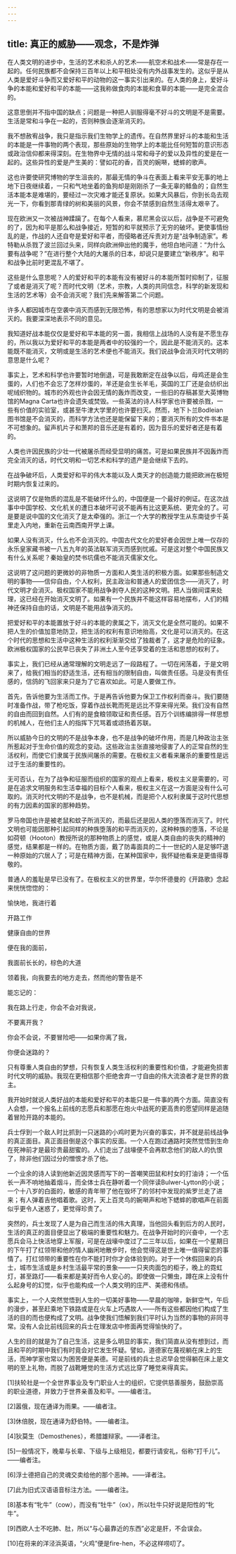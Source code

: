 ```yaml
---
---
---
```

title: 真正的威胁——观念，不是炸弹
---




在人类文明的进步中，生活的艺术和杀人的艺术——航空术和战术——常是存在一起的。任何民族都不会保持三百年以上和平相处没有内外战事发生的。这似乎是从人类是爱好斗争而又爱好和平的动物的这一事实引出来的。在人类的身上，爱好斗争的本能和爱好和平的本能——这我称做食肉的本能和食草的本能——是完全混合的。

这意思倒并不指中国的缺点；问题是一种把人驯服得毫不好斗的文明是不是需要。生活是常和斗争在一起的，否则种族会逐渐消灭的。

我不想赦宥战争，我只是指示我们生物学上的遗传。在自然界里好斗的本能和生活的本能是一件事物的两个表现，那些原始的生物学上的本能比任何短暂的意识形态或政治信仰都来得深刻。在生物界中无情的战斗常和母子的爱以及异性的爱是在一起的。这些异性的爱是产生美的：譬如花的香，百灵的婉啭，蟋蟀的歌声。

这也许要使研究博物的学生沮丧的，那最无情的争斗在表面上看来平安无事的地上地下日夜继续着，一只和气地坐着的鱼狗却是刚刚杀了一条无辜的鲦鱼的；自然生活本能本是难堪的，要经过一次灾难才能还复原状。如果大风暴后，你到长岛去观光一下，你看到那青绿的树和美丽的风景，你会不禁感到自然生活得太艰辛了。

现在欧洲又一次被战神蹂躏了。在每个人看来，慕尼黑会议以后，战争是不可避免的了，因为和平是那么和战争接近，短暂的和平就预示了无穷的破坏。更使事情纷乱的是，作战的人还自夸是爱好和平者，而侵略者还斥责对方是“战争制造家”。希特勒从杀戮了波兰回过头来，同样向欧洲伸出他的魔手，他坦白地问道：“为什么要有战争呢？”在进行整个大陆的大屠杀的日本，却说只是要建立“新秩序”。和平和战争比前时更混乱不堪了。

这些是什么意思呢？人的爱好和平的本能有没有被好斗的本能所暂时抑制了，征服了或者是消灭了呢？而时代文明（艺术，宗教，人类的共同信念，科学的新发现和生活的艺术等）会不会消灭呢？我们先来解答第二个问题。

许多人都因城市在空袭中消灭而感到无限恐怖，有的思想家以为时代文明是会被消灭的。我要深深地表示不同的意见。

我知道好战本能仅仅是爱好和平本能的另一面，我相信上战场的人没有是不愿生存的，所以我以为爱好和平的本能是两者中的较强的一个，因此是不能消灭的。这本能既不能消灭，文明或是生活的艺术便也不能消灭。我们说战争会消灭时代文明的意思是什么呢？

事实上，艺术和科学也许要暂时地倒退，可是我敢断定在战争以后，母鸡还是会生蛋的，人们也不会忘了怎样炒蛋的，羊还是会生长羊毛，英国的工厂还是会纺织出呢绒织物的。城市的外观也许会因无情的轰炸而改变，一些旧的存稿甚至大英博物馆的Magna Carta也许会遗失或焚毁。一些英法的诗人科学家也许要被杀戮，一些有价值的实验室，或甚至牛津大学里的也许要扫灭。然而，地下卜兰Bodleian图书馆是不会消灭的，而科学方法也还是能保留下来的；要消灭所有的文件书本是不可想象的。留声机片子和萧邦的音乐还是有着的，因为音乐的爱好者还是有着的。

人类也许因民族的少壮一代被屠杀而经受显明的痛苦。可是如果民族并不因轰炸而完全消灭的话，时代文明和一切艺术和科学的遗产是会继续下去的。

在战争破坏后，人类爱好和平的伟大本能以及人类天才的创造能力能把欧洲在极短时期内恢复过来的。

这说明了仅是物质的混乱是不能破坏什么的，中国便是一个最好的例证。在这次战事中中国学校、文化机关的遭日本破坏可说不能再有比这更系统、更完全的了。可是要是说中国的文化消灭了是太牵强的。浙江一个大学的教授学生从东南徒步千英里走入内地，重新在云南西南开学上课。

如果人没有消灭，什么也不会消灭的。中国古代文化的爱好者会因世上唯一仅存的永乐皇家藏书被一八五九年的英法联军消灭而感到忧戚。可是这对整个中国民族又有什么关系呢？秦始皇的焚书坑儒也不能消灭儒家文化。

这说明了这问题的更微妙的非物质一方面和人类生活的积极方面。如果那些制造文明的事物——信仰自由，个人权利，民主政治和普通人的爱团信念——消灭了，时代文明才会消灭。极权国家不能用战争剥夺人民的这种文明。把人当做间谍来处理，这已经在开始消灭文明了。如果有一个民族并不能这样容易地摆布，人们的精神还保持自由的话，文明是不能用战争消灭的。

把爱好和平的本能置放于好斗的本能的隶属之下，消灭文化是全然可能的。如果不把人生的价值加意地防卫，把生活的权利有意识地抬高，文化是可以消灭的。在这个时代的思想和生活中这种生活的权利渐渐交给了独裁者了，这才是危险的征象。欧洲极权国家的公民早已丧失了非洲土人至今还享受着的生活和思想的权利了。

事实上，我们已经从通常理解的文明走远了一段路程了。一切在闲荡着，于是文明来了，给我们相当的舒适生活，还有相当的限制自由，叫做责任感。马是没有责任感的，信鸽的飞回家来只是为了它喜欢如此。可是人要做工作。

首先，告诉他要为生活而工作。于是再告诉他要为保卫工作权利而奋斗。我们要随时准备作战，带了枪吃饭，穿着作战长靴而死是远比不穿来得光荣。我们没有自然的自由而回到自然。人们有的是食粮领取证和责任感。百万个训练编排得一样思想的机械人，在他们主人的指挥下咒骂着或颂扬着苏联。

所以威胁今日的文明的不是战争本身，也不是战争的破坏作用，而是几种政治主张所惹起对于生命价值的观念的变动。这些政治主张直接地侵害了人的正常自然的生活权利，而使它们隶属于民族间屠杀的需要。在极权主义者看来屠杀的重要性是远过于生活的重要性的。

无可否认，在为了战争和征服而组织的国家的观点上看来，极权主义是需要的，可是在追求文明服务和生活幸福的目标个人看来，极权主义在这一方面是没有什么可取的。消灭时代文明的不是战争，也不是机械，而是把个人权利隶属于这时代思想的有力因素的国家的那种趋势。

罗马帝国也许是被老鼠和蚊子所消灭的，而最后还是因人类的堕落而消灭了。时代文明也可能因那种引起同样的种族堕落的和平而消灭的，这种种族的堕落，不论是如荷顿（Hooton）教授所说的那种物质上的感觉，或是人类自由的丧失的精神的感觉，结果都是一样的。在物质方面，戴了防毒面具的二十一世纪的人是足够吓退一种原始的穴居人了；可是在精神方面，在某种国家中，我怀疑他看来是更值得尊敬的。

普通人的羞耻是早已没有了。在极权主义的世界里，华尔怀德曼的《开路歌》念起来恍恍惚惚的：

愉快地，我进行着

开路工作

健康自由的世界

便在我的面前，

我面前长长的，棕色的大道

领着我，向我要去的地方走去，然而他的警告是不

能忘记的：

我在路上行走，你会不会对我说，

不要离开我？

你会不会说，不要冒险吧——如果你离了我，

你便会迷路的？

只有尊重人类自由的梦想，只有恢复人类生活权利的重要性和价值，才能避免损害时代文明的威胁。我现在更相信那个拒绝舍弃一寸自由的伟大流浪者才是世界的救主。

我开始时就说人类好战的本能和爱好和平的本能只是一件事的两个方面。简直没有人会想，一个报名上前线的志愿兵和那愿在炮火中战死的更高贵的愿望同样是追随着冒险开路的本能的。

兵士俘到一个敌人时比抓到一只迷路的小鸡时更为兴奋的事实，并不就是前线战争的真正面目。真正面目倒是这个事实的反面。一个人在跑过通路时突然觉悟到生命在死神前才是最珍贵最甜蜜的。人们走出了战壕便不会再默念他们的敌人的仇恨了，除非他们因过分的憎恨才杀了他。

一个业余的诗人读到他新近因灵感而写下的一首嘲笑田鼠和村女的打油诗；一个伍长一声不响地抽着烟斗，而全体士兵在静听着一个同伴读Bulwer-Lytton的小说；一个十八岁的白面的，敏感的青年带了他在毁坏了的邻村中发现的紫罗兰走了进来；有人弹着吉他唱着歌。这时，天上百灵鸟的婉啭声和地下蟋蟀的歌唱声在前面似乎更令人迷惑了，更觉得珍贵了。

突然的，兵士发现了人是为自己而生活的伟大真理，当他回头看到后方的人民时，生活的真正的面目便显出了极端的重要性和魅力。在战争开始时的兴奋中，一个志愿兵会马上快活地穿上军服，可是在战壕中度过了二三年以后，如果在一个星期日的下午打了红领带和他的情人幽闲地散步时，他会觉得这是世上唯一值得留恋的事情了。打红领带的重要性在你不能打时你才会体验到的。对于一个休假回来的兵士，城市生活或是乡村生活最平常的景象——一只夹肉面包的柜子，晚上的霓虹灯，甚至路灯——看来都是美好而令人安心的。即使做一只懒虫，蹲在床上没有什么起身号的幻觉，似乎也能构成一个人类文明的庄严、美德和伟绩。

事实上，一个人突然觉悟到人生的一切美好事物——早晨的咖啡，新鲜空气，午后的漫步，甚至赶乘地下铁路或是在火车上巧遇故人——所有这些都因他们构成了生活的目的而也便构成了文明。战争使我们悟解到我们平时认为当然的事物的非同寻常。没有人会比前线回来的兵士在理发店中修面再觉得愉快的了。

人生的目的就是为了自己生活，这是多么明显的事实，我们简直从没有想到过，而且和平的时期中我们有时竟会对它发生怀疑。譬如，道德家在蔑视躺在床上的生活，而神学家也常以为困苦便是美德。可是前线的兵士总迟早会觉得躺在床上是文明的至上礼物，而脱了战靴睡觉的生活方式远比穿了睡觉来得真实。





[1]扶轮社是一个全世界事业及专门职业人士的组织，它提供慈善服务，鼓励崇高的职业道德，并致力于世界亲善及和平。——编者注。

[2]嚣俄，现在通译为雨果。——编者注。

[3]休倍脱，现在通译为舒伯特。——编者注。

[4]狄莫生（Demosthenes），希腊雄辩家。——译者注。

[5]一般情况下，晚辈与长辈、下级与上级相见，都要行请安礼，俗称“打千儿”。——编者注。

[6]浮士德把自己的灵魂交卖给他的那个恶神。——译者注。

[7]此为旧式汉语语音标注方法。——编者注。

[8]基本有“牝牛”（cow），而没有“牡牛”（ox），所以牡牛只好说是阳性的“牝牛”。

[9]西欧人士不吃肺、肚，所以“与心最靠近的东西”必定是肝，不会误会。

[10]在将来的洋泾浜英语，“火鸡”便是fire-hen，不必这样唠叨了。